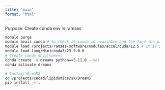 ```yaml
---
title: "main"
format: "html"
---
```


Purpose: Create conda env in ramses
```bash
module purge
module avail conda # to check if conda is available and the find the path, truncated names works
module load /projects/ramses-software/modules/accel/cuda/12.5 # it is important to load this before installing dreams
module load lang/Miniconda3/23.9.0-0
# Create conda environment
conda create -n dreams python==3.11.0 --yes
conda activate dreams

# Install DreaMS
cd /projects/cecad/lipidomics/sk/DreaMS
pip install -e .  
```

